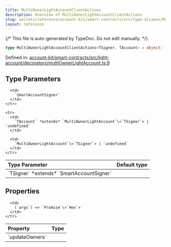 ```yaml
---
title: MultiOwnerLightAccountClientActions
description: Overview of MultiOwnerLightAccountClientActions
slug: wallets/reference/account-kit/smart-contracts/src/type-aliases/MultiOwnerLightAccountClientActions
layout: reference
---
```


{/* This file is auto-generated by TypeDoc. Do not edit manually. */}

```ts
type MultiOwnerLightAccountClientActions<TSigner, TAccount> = object;
```

Defined in: [account-kit/smart-contracts/src/light-account/decorators/multiOwnerLightAccount.ts:9](https://github.com/alchemyplatform/aa-sdk/blob/9df5be8c23af4e472bcb503c17766b16da0ad87d/account-kit/smart-contracts/src/light-account/decorators/multiOwnerLightAccount.ts#L9)

## Type Parameters

<table>
  <thead>
    <tr>
      <th align="left">Type Parameter</th>
      <th align="left">Default type</th>
    </tr>
  </thead>

  <tbody>
    <tr>
      <td>
        `TSigner` *extends* `SmartAccountSigner`
      </td>

      <td>
        `SmartAccountSigner`
      </td>
    </tr>

    <tr>
      <td>
        `TAccount` *extends* `MultiOwnerLightAccount`\<`TSigner`> | `undefined`
      </td>

      <td>
        `MultiOwnerLightAccount`\<`TSigner`> | `undefined`
      </td>
    </tr>

  </tbody>
</table>

## Properties

<table>
  <thead>
    <tr>
      <th align="left">Property</th>
      <th align="left">Type</th>
    </tr>
  </thead>

  <tbody>
    <tr>
      <td>
        <a id="updateowners" /> `updateOwners`
      </td>

      <td>
        (`args`) => `Promise`\<`Hex`>
      </td>
    </tr>

  </tbody>
</table>
